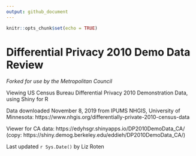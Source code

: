```yaml
---
output: github_document
---
```


```r
knitr::opts_chunk$set(echo = TRUE)
```

# Differential Privacy 2010 Demo Data Review  

*Forked for use by the Metropolitan Council*


Viewing US Census Bureau Differential Privacy 2010 Demonstration Data, using Shiny for R

Data downloaded November 8, 2019 from IPUMS NHGIS, University of Minnesota: https://www.nhgis.org/differentially-private-2010-census-data 

Viewer for CA data: https://edyhsgr.shinyapps.io/DP2010DemoData_CA/ 
(copy: https://shiny.demog.berkeley.edu/eddieh/DP2010DemoData_CA/) 

Last updated `r Sys.Date()` by Liz Roten

